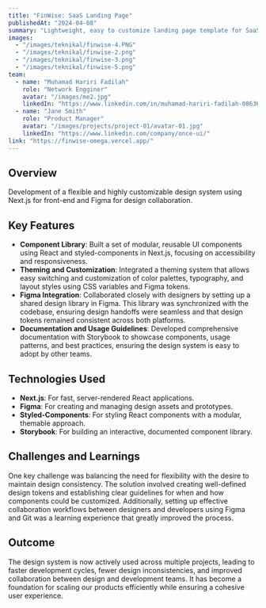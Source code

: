 ```yaml
---
title: "FinWise: SaaS Landing Page"
publishedAt: "2024-04-08"
summary: "Lightweight, easy to customize landing page template for SaaS, built with Next.js and Tailwind."
images:
  - "/images/teknikal/finwise-4.PNG"
  - "/images/teknikal/finwise-2.png"
  - "/images/teknikal/finwise-3.png"
  - "/images/teknikal/finwise-5.png"
team:
  - name: "Muhamad Hariri Fadilah"
    role: "Network Engginer"
    avatar: "/images/me2.jpg"
    linkedIn: "https://www.linkedin.com/in/muhamad-hariri-fadilah-086369278/"
  - name: "Jane Smith"
    role: "Product Manager"
    avatar: "/images/projects/project-01/avatar-01.jpg"
    linkedIn: "https://www.linkedin.com/company/once-ui/"
link: "https://finwise-omega.vercel.app/"
---
```


## Overview

Development of a flexible and highly customizable design system using Next.js for front-end and Figma for design collaboration.

## Key Features

- **Component Library**: Built a set of modular, reusable UI components using React and styled-components in Next.js, focusing on accessibility and responsiveness.
- **Theming and Customization**: Integrated a theming system that allows easy switching and customization of color palettes, typography, and layout styles using CSS variables and Figma tokens.
- **Figma Integration**: Collaborated closely with designers by setting up a shared design library in Figma. This library was synchronized with the codebase, ensuring design handoffs were seamless and that design tokens remained consistent across both platforms.
- **Documentation and Usage Guidelines**: Developed comprehensive documentation with Storybook to showcase components, usage patterns, and best practices, ensuring the design system is easy to adopt by other teams.

## Technologies Used

- **Next.js**: For fast, server-rendered React applications.
- **Figma**: For creating and managing design assets and prototypes.
- **Styled-Components**: For styling React components with a modular, themable approach.
- **Storybook**: For building an interactive, documented component library.

## Challenges and Learnings

One key challenge was balancing the need for flexibility with the desire to maintain design consistency. The solution involved creating well-defined design tokens and establishing clear guidelines for when and how components could be customized. Additionally, setting up effective collaboration workflows between designers and developers using Figma and Git was a learning experience that greatly improved the process.

## Outcome

The design system is now actively used across multiple projects, leading to faster development cycles, fewer design inconsistencies, and improved collaboration between design and development teams. It has become a foundation for scaling our products efficiently while ensuring a cohesive user experience.
